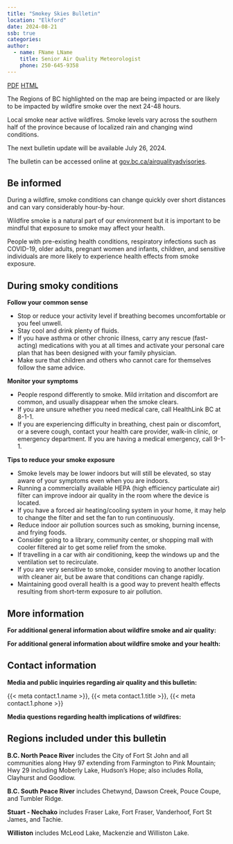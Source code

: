```yaml
---
title: "Smokey Skies Bulletin"
location: "Elkford"
date: 2024-08-21
ssb: true
categories:
author:
  - name: FName LName
    title: Senior Air Quality Meteorologist
    phone: 250-645-9358
---
```


[PDF](2024-08-21-smoky-skies-issue.pdf)
[HTML](2024-08-21-smoky-skies-issue.html)

The Regions of BC highlighted on the map are being impacted or are likely to be impacted by wildfire smoke over the next 24-48 hours.

Local smoke near active wildfires. Smoke levels vary across the southern half of the province because of localized rain and changing wind conditions.

The next bulletin update will be available July 26, 2024.

The bulletin can be accessed online at [gov.bc.ca/airqualityadvisories](https://www.gov.bc.ca/airqualityadvisories).

## Be informed

During a wildfire, smoke conditions can change quickly over short distances and can vary considerably hour-by-hour.

Wildfire smoke is a natural part of our environment but it is important to be mindful that exposure to smoke may affect your health.

People with pre-existing health conditions, respiratory infections such as COVID-19, older adults, pregnant women and infants, children, and sensitive individuals are more likely to experience health effects from smoke exposure.

## During smoky conditions

**Follow your common sense**

- Stop or reduce your activity level if breathing becomes uncomfortable or you feel unwell.
- Stay cool and drink plenty of fluids.
- If you have asthma or other chronic illness, carry any rescue (fast-acting) medications with you at all times and activate your personal care plan that has been designed with your family physician.
- Make sure that children and others who cannot care for themselves follow the same advice.

**Monitor your symptoms**

- People respond differently to smoke. Mild irritation and discomfort are common, and usually disappear when the smoke clears.
- If you are unsure whether you need medical care, call HealthLink BC at 8-1-1.
- If you are experiencing difficulty in breathing, chest pain or discomfort, or a severe cough, contact your health care provider, walk-in clinic, or emergency department. If you are having a medical emergency, call 9-1-1.

**Tips to reduce your smoke exposure**

- Smoke levels may be lower indoors but will still be elevated, so stay aware of your symptoms even when you are indoors.
- Running a commercially available HEPA (high efficiency particulate air) filter can improve indoor air quality in the room where the device is located.
- If you have a forced air heating/cooling system in your home, it may help to change the
filter and set the fan to run continuously.
- Reduce indoor air pollution sources such as smoking, burning incense, and frying foods.
- Consider going to a library, community center, or shopping mall with cooler filtered air to get some relief from the smoke.
- If travelling in a car with air conditioning, keep the windows up and the ventilation set to recirculate.
- If you are very sensitive to smoke, consider moving to another location with cleaner air, but be aware that conditions can change rapidly.
- Maintaining good overall health is a good way to prevent health effects resulting from short-term exposure to air pollution.

## More information

**For additional general information about wildfire smoke and air quality:**

**For additional general information about wildfire smoke and your health:**

## Contact information

**Media and public inquiries regarding air quality and this bulletin:**

{{< meta contact.1.name >}}, {{< meta contact.1.title >}}, {{< meta contact.1.phone >}}

**Media questions regarding health implications of wildfires:**

## Regions included under this bulletin

**B.C. North Peace River** includes the City of Fort St John and all communities along Hwy 97 extending from Farmington to Pink Mountain; Hwy 29 including Moberly Lake, Hudson’s Hope; also includes Rolla, Clayhurst and Goodlow.

**B.C. South Peace River** includes Chetwynd, Dawson Creek, Pouce Coupe, and Tumbler Ridge.

**Stuart - Nechako** includes Fraser Lake, Fort Fraser, Vanderhoof, Fort St James, and Tachie.

**Williston** includes McLeod Lake, Mackenzie and Williston Lake.
